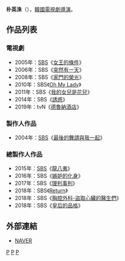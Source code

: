 {{導言過短}}
{{blpunsourced}}
{{藝人
| 姓名     = 朴英洙
| 類型     = 導演
| 圖片     = 
| 圖片尺寸 = 
| 圖片簡介 = 
| 原名     = 
| 外文名   = 박영수
| 外文     = ko
| 羅馬拼音 = Park Young Soo
| 英文名   = 
| 綽號     = 
| 其他藝名 = 
| 國籍     = {{ROK}}
| 民族     = 
| 籍貫     = 
| 出生日期 = 
| 出生地點 = {{KOR}}
| 職業     = [[導演|導演]]
| 語言     = [[韓語|韓語]]
| 教育程度 = 
| 出身地   = 
| 出道作   = 
| 出道日期 = 2004年
| 代表作   = 
| 活躍年代 = 
| 經紀公司 = [[SBS_(韓國)|SBS]]
}}

'''朴英洙'''（{{lang-ko|'''박영수'''}}），[[韓國|韓國]][[電視劇|電視劇]][[導演|導演]]。

== 作品列表 ==
=== 電視劇 ===
*2005年：[[SBS_(韓國)|SBS]]《[[女王的條件|女王的條件]]》
*2006年：SBS《[[突然有一天|突然有一天]]》
*2008年：SBS《[[家門的榮光|家門的榮光]]》
*2010年：SBS《[[Oh_My_Lady|Oh My Lady]]》
*2011年：SBS《[[我的女兒是花兒|我的女兒是花兒]]》
*2014年：SBS《[[誘惑_(電視劇)|誘惑]]》
*2019年：tvN《[[德魯納酒店|德魯納酒店]]》

=== 製作人作品  ===
*2004年：[[SBS_(韓國)|SBS]]《[[最後的舞請與我一起|最後的舞請與我一起]]》
=== 總製作人作品 ===
*2015年：[[SBS_(韓國)|SBS]]《[[龍八夷|龍八夷]]》
*2016年：SBS《[[嫉妒的化身|嫉妒的化身]]》
*2017年：SBS《[[理判事判|理判事判]]》
*2018年：SBS《[[Return_(韓國電視劇)|Return]]》
*2018年：SBS《[[胸腔外科-盜取心臟的醫生們|胸腔外科-盜取心臟的醫生們]]》
*2018年：SBS《[[皇后的品格|皇后的品格]]》

== 外部連結 ==
*[http://people.search.naver.com/search.naver?where=nexearch&sm=tab_ppn&query=pd%EB%B0%95%EC%98%81%EC%88%98&os=178244&ie=utf8&key=PeopleService NAVER] {{Wayback|url=http://people.search.naver.com/search.naver?where=nexearch&sm=tab_ppn&query=pd%EB%B0%95%EC%98%81%EC%88%98&os=178244&ie=utf8&key=PeopleService |date=20200418093302 }}{{ko}}


[[Category:韓國導演|P]]
[[Category:韓國電視劇導演|P]]
[[Category:朴姓|P]]